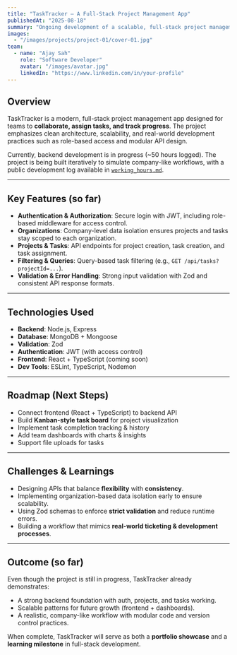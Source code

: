 ```yaml
---
title: "TaskTracker – A Full-Stack Project Management App"
publishedAt: "2025-08-18"
summary: "Ongoing development of a scalable, full-stack project management tool with role-based access, task tracking, and team collaboration features."
images:
  - "/images/projects/project-01/cover-01.jpg"
team:
  - name: "Ajay Sah"
    role: "Software Developer"
    avatar: "/images/avatar.jpg"
    linkedIn: "https://www.linkedin.com/in/your-profile"
---
```


## Overview

TaskTracker is a modern, full-stack project management app designed for teams to **collaborate, assign tasks, and track progress**. The project emphasizes clean architecture, scalability, and real-world development practices such as role-based access and modular API design.  

Currently, backend development is in progress (~50 hours logged). The project is being built iteratively to simulate company-like workflows, with a public development log available in [`working_hours.md`](https://github.com/ajay26188/task_tracker/blob/main/working_hours.md).

---

## Key Features (so far)

- **Authentication & Authorization**: Secure login with JWT, including role-based middleware for access control.  
- **Organizations**: Company-level data isolation ensures projects and tasks stay scoped to each organization.  
- **Projects & Tasks**: API endpoints for project creation, task creation, and task assignment.  
- **Filtering & Queries**: Query-based task filtering (e.g., `GET /api/tasks?projectId=...`).  
- **Validation & Error Handling**: Strong input validation with Zod and consistent API response formats.  

---

## Technologies Used

- **Backend**: Node.js, Express  
- **Database**: MongoDB + Mongoose  
- **Validation**: Zod  
- **Authentication**: JWT (with access control)  
- **Frontend**: React + TypeScript (coming soon)  
- **Dev Tools**: ESLint, TypeScript, Nodemon  

---

## Roadmap (Next Steps)

- Connect frontend (React + TypeScript) to backend API  
- Build **Kanban-style task board** for project visualization  
- Implement task completion tracking & history  
- Add team dashboards with charts & insights  
- Support file uploads for tasks  

---

## Challenges & Learnings

- Designing APIs that balance **flexibility** with **consistency**.  
- Implementing organization-based data isolation early to ensure scalability.  
- Using Zod schemas to enforce **strict validation** and reduce runtime errors.  
- Building a workflow that mimics **real-world ticketing & development processes**.  

---

## Outcome (so far)

Even though the project is still in progress, TaskTracker already demonstrates:  
- A strong backend foundation with auth, projects, and tasks working.  
- Scalable patterns for future growth (frontend + dashboards).  
- A realistic, company-like workflow with modular code and version control practices.  

When complete, TaskTracker will serve as both a **portfolio showcase** and a **learning milestone** in full-stack development.
